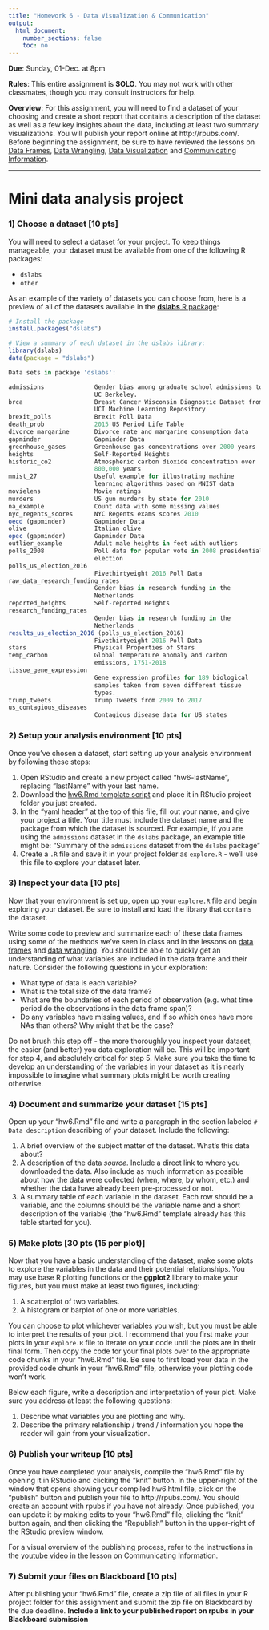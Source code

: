 ```yaml
---
title: "Homework 6 - Data Visualization & Communication"
output:
  html_document:
    number_sections: false
    toc: no
---
```


**Due**: Sunday, 01-Dec. at 8pm

**Rules**: This entire assignment is **SOLO**. You may not work with other classmates, though you may consult instructors for help.

**Overview**: For this assignment, you will need to find a dataset of your choosing and create a short report that contains a description of the dataset as well as a few key insights about the data, including at least two summary visualizations. You will publish your report online at http://rpubs.com/. Before beginning the assignment, be sure to have reviewed the lessons on
[Data Frames](L10-da1-data-frames.html), [Data Wrangling](L11-da2-data-wrangling.html), [Data Visualization](L12-da3-data-visualization.Rmd) and [Communicating Information](L13-da4-communicating-information.Rmd).

---

# Mini data analysis project

### 1) Choose a dataset [10 pts]

You will need to select a dataset for your project. To keep things manageable, your dataset must be available from one of the following R packages:

- `dslabs`
- `other`

As an example of the variety of datasets you can choose from, here is a preview of all of the datasets available in the [**dslabs** R package](https://github.com/rafalab/dslabs):

```r
# Install the package
install.packages("dslabs")

# View a summary of each dataset in the dslabs library:
library(dslabs)
data(package = "dslabs")

Data sets in package 'dslabs':

admissions              Gender bias among graduate school admissions to
                        UC Berkeley.
brca                    Breast Cancer Wisconsin Diagnostic Dataset from
                        UCI Machine Learning Repository
brexit_polls            Brexit Poll Data
death_prob              2015 US Period Life Table
divorce_margarine       Divorce rate and margarine consumption data
gapminder               Gapminder Data
greenhouse_gases        Greenhouse gas concentrations over 2000 years
heights                 Self-Reported Heights
historic_co2            Atmospheric carbon dioxide concentration over
                        800,000 years
mnist_27                Useful example for illustrating machine
                        learning algorithms based on MNIST data
movielens               Movie ratings
murders                 US gun murders by state for 2010
na_example              Count data with some missing values
nyc_regents_scores      NYC Regents exams scores 2010
oecd (gapminder)        Gapminder Data
olive                   Italian olive
opec (gapminder)        Gapminder Data
outlier_example         Adult male heights in feet with outliers
polls_2008              Poll data for popular vote in 2008 presidential
                        election
polls_us_election_2016
                        Fivethirtyeight 2016 Poll Data
raw_data_research_funding_rates
                        Gender bias in research funding in the
                        Netherlands
reported_heights        Self-reported Heights
research_funding_rates
                        Gender bias in research funding in the
                        Netherlands
results_us_election_2016 (polls_us_election_2016)
                        Fivethirtyeight 2016 Poll Data
stars                   Physical Properties of Stars
temp_carbon             Global temperature anomaly and carbon
                        emissions, 1751-2018
tissue_gene_expression
                        Gene expression profiles for 189 biological
                        samples taken from seven different tissue
                        types.
trump_tweets            Trump Tweets from 2009 to 2017
us_contagious_diseases
                        Contagious disease data for US states
```

### 2) Setup your analysis environment [10 pts]

Once you've chosen a dataset, start setting up your analysis environment by following these steps:

1. Open RStudio and create a new project called "hw6-lastName", replacing "lastName" with your last name.
2. Download the [hw6.Rmd template script](https://github.com/emse6574-gwu/2019-Fall/raw/gh-pages/hw_templates/hw6.Rmd) and place it in RStudio project folder you just created.
3. In the "yaml header" at the top of this file, fill out your name, and give your project a title. Your title must include the dataset name and the package from which the dataset is sourced. For example, if you are using the `admissions` dataset in the `dslabs` package, an example title might be: "Summary of the `admissions` dataset from the `dslabs` package"
4. Create a `.R` file and save it in your project folder as `explore.R` - we'll use this file to explore your dataset later.

### 3) Inspect your data [10 pts]

Now that your environment is set up, open up your `explore.R` file and begin exploring your dataset. Be sure to install and load the library that contains the dataset.

Write some code to preview and summarize each of these data frames using some of the methods we've seen in class and in the lessons on [data frames](L10-da1-data-frames.html) and [data wrangling](L11-da2-data-wrangling.html). You should be able to quickly get an understanding of what variables are included in the data frame and their nature. Consider the following questions in your exploration:

- What type of data is each variable?
- What is the total size of the data frame?
- What are the boundaries of each period of observation (e.g. what time period do the observations in the data frame span)?
- Do any variables have missing values, and if so which ones have more NAs than others? Why might that be the case?

Do not brush this step off - the more thoroughly you inspect your dataset, the easier (and better) you data exploration will be. This will be important for step 4, and absolutely critical for step 5. Make sure you take the time to develop an understanding of the variables in your dataset as it is nearly impossible to imagine what summary plots might be worth creating otherwise.

### 4) Document and summarize your dataset [15 pts]

Open up your "hw6.Rmd" file and write a paragraph in the section labeled `# Data description` describing of your dataset. Include the following:

1. A brief overview of the subject matter of the dataset. What's this data about?
2. A description of the data _source_. Include a direct link to where you downloaded the data. Also include as much information as possible about how the data were collected (when, where, by whom, etc.) and whether the data have already been pre-processed or not.
3. A summary table of each variable in the dataset. Each row should be a variable, and the columns should be the variable name and a short description of the variable (the "hw6.Rmd" template already has this table started for you).

### 5) Make plots [30 pts (15 per plot)]

Now that you have a basic understanding of the dataset, make some plots to explore the variables in the data and their potential relationships. You may use base R plotting functions or the **ggplot2** library to make your figures, but you must make at least two figures, including:

1. A scatterplot of two variables.
2. A histogram or barplot of one or more variables.

You can choose to plot whichever variables you wish, but you must be able to interpret the results of your plot. I recommend that you first make your plots in your `explore.R` file to iterate on your code until the plots are in their final form. Then copy the code for your final plots over to the appropriate code chunks in your "hw6.Rmd" file. Be sure to first load your data in the provided code chunk in your "hw6.Rmd" file, otherwise your plotting code won't work.

Below each figure, write a description and interpretation of your plot. Make sure you address at least the following questions:

1. Describe what variables you are plotting and why.
2. Describe the primary relationship / trend / information you hope the reader will gain from your visualization.

### 6) Publish your writeup [10 pts]

Once you have completed your analysis, compile the "hw6.Rmd" file by opening it in RStudio and clicking the "knit" button. In the upper-right of the window that opens showing your compiled hw6.html file, click on the "publish" button and publish your file to http://rpubs.com/. You should create an account with rpubs if you have not already. Once published, you can update it by making edits to your "hw6.Rmd" file, clicking the "knit" button again, and then clicking the "Republish" button in the upper-right of the RStudio preview window.

For a visual overview of the publishing process, refer to the instructions in the [youtube video](https://emse6574-gwu.github.io/2019-Fall/L13-da4-communicating-information.html#34_publish_to_the_web) in the lesson on Communicating Information.

### 7) Submit your files on Blackboard [10 pts]

After publishing your "hw6.Rmd" file, create a zip file of all files in your R project folder for this assignment and submit the zip file on Blackboard by the due deadline. **Include a link to your published report on rpubs in your Blackboard submission**
